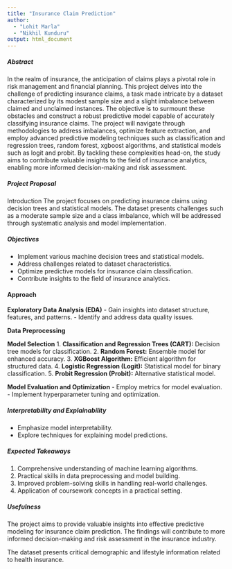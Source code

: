 ```yaml
---
title: "Insurance Claim Prediction"
author: 
  - "Lohit Marla"
  - "Nikhil Kunduru"
output: html_document
---
```


##### Abstract
In the realm of insurance, the anticipation of claims plays a pivotal role in risk management and financial planning. This project delves into the challenge of predicting insurance claims, a task made intricate by a dataset characterized by its modest sample size and a slight imbalance between claimed and unclaimed instances. The objective is to surmount these obstacles and construct a robust predictive model capable of accurately classifying insurance claims. The project will navigate through methodologies to address imbalances, optimize feature extraction, and employ advanced predictive modeling techniques such as classification and regression trees, random forest, xgboost algorithms, and statistical models such as logit and probit. By tackling these complexities head-on, the study aims to contribute valuable insights to the field of insurance analytics, enabling more informed decision-making and risk assessment.

##### Project Proposal

Introduction
The project focuses on predicting insurance claims using decision trees and statistical models. The dataset presents challenges such as a moderate sample size and a class imbalance, which will be addressed through systematic analysis and model implementation.

##### Objectives
- Implement various machine decision trees and statistical models.
- Address challenges related to dataset characteristics.
- Optimize predictive models for insurance claim classification.
- Contribute insights to the field of insurance analytics.

#### Approach

**Exploratory Data Analysis (EDA)**
- Gain insights into dataset structure, features, and patterns.
- Identify and address data quality issues.

**Data Preprocessing**

**Model Selection**
1. **Classification and Regression Trees (CART):** Decision tree models for classification.
2. **Random Forest:** Ensemble model for enhanced accuracy.
3. **XGBoost Algorithm:** Efficient algorithm for structured data.
4. **Logistic Regression (Logit):** Statistical model for binary classification.
5. **Probit Regression (Probit):** Alternative statistical model.

**Model Evaluation and Optimization**
- Employ metrics for model evaluation.
- Implement hyperparameter tuning and optimization.

##### Interpretability and Explainability
- Emphasize model interpretability.
- Explore techniques for explaining model predictions.

##### Expected Takeaways
1. Comprehensive understanding of machine learning algorithms.
2. Practical skills in data preprocessing and model building.
3. Improved problem-solving skills in handling real-world challenges.
4. Application of coursework concepts in a practical setting.

##### Usefulness
The project aims to provide valuable insights into effective predictive modeling for insurance claim prediction. The findings will contribute to more informed decision-making and risk assessment in the insurance industry.


The dataset presents critical demographic and lifestyle information related to health insurance.


